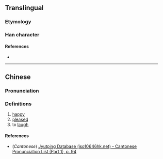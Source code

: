 {{character info}}
==Translingual==

===Etymology===
{{Han etym}}

===Han character===
{{Han char|rn=38|rad=女|as=09|sn=12|four=|canj=VTMV|ids=⿰女甚}}

====References====
* {{Han ref|kx=0266.180|dkj=06479|dj=0533.230|hdz=21063.160|uh=5A85|ud=23173}}

----

==Chinese==
{{zh-forms}}

===Pronunciation===
{{zh-pron
|m=dān
|c=daam1
|mc=y
|oc=y
|ma=
|cat=a,v
}}

===Definitions===
{{zh-hanzi}}

# [[happy]]
# [[pleased]]
# to [[laugh]]

====References====
* (''Cantonese'') [http://www.iso10646hk.net/jp/document/download.jsp Jyutping Database (iso10646hk.net) - Cantonese Pronunciation List (Part 1), p. 94]